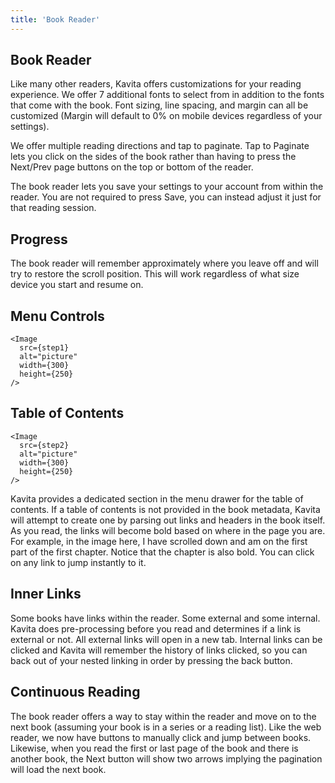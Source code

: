 ```yaml
---
title: 'Book Reader'
---
```



## Book Reader

Like many other readers, Kavita offers customizations for your reading experience. We offer 7 additional fonts to select from in addition to the fonts that come with the book. Font sizing, line spacing, and margin can all be customized (Margin will default to 0% on mobile devices regardless of your settings). 

We offer multiple reading directions and tap to paginate. Tap to Paginate lets you click on the sides of the book rather than having to press the Next/Prev page buttons on the top or bottom of the reader. 

The book reader lets you save your settings to your account from within the reader. You are not required to press Save, you can instead adjust it just for that reading session. 

## Progress
The book reader will remember approximately where you leave off and will try to restore the scroll position. This will work regardless of what size device you start and resume on. 

## Menu Controls
    <Image
      src={step1}
      alt="picture"
      width={300} 
      height={250}
    />

## Table of Contents

    <Image
      src={step2}
      alt="picture"
      width={300} 
      height={250}
    />

Kavita provides a dedicated section in the menu drawer for the table of contents. If a table of contents is not provided in the book metadata, Kavita will attempt to create one by parsing out links and headers in the book itself. As you read, the links will become bold based on where in the page you are. For example, in the image here, I have scrolled down and am on the first part of the first chapter. Notice that the chapter is also bold. You can click on any link to jump instantly to it. 

## Inner Links
Some books have links within the reader. Some external and some internal. Kavita does pre-processing before you read and determines if a link is external or not. All external links will open in a new tab. Internal links can be clicked and Kavita will remember the history of links clicked, so you can back out of your nested linking in order by pressing the back button. 

## Continuous Reading
The book reader offers a way to stay within the reader and move on to the next book (assuming your book is in a series or a reading list). Like the web reader, we now have buttons to manually click and jump between books. Likewise, when you read the first or last page of the book and there is another book, the Next button will show two arrows implying the pagination will load the next book.

